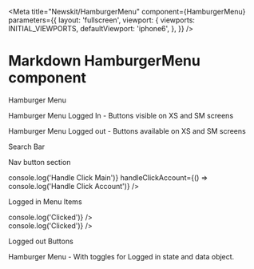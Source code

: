 
<Meta
  title="Newskit/HamburgerMenu"
  component={HamburgerMenu}
  parameters={{
    layout: 'fullscreen',
    viewport: {
      viewports: INITIAL_VIEWPORTS,
      defaultViewport: 'iphone6',
    },
  }}
/>

# Markdown HamburgerMenu component

Hamburger Menu

<Canvas>
  <Story name="Hamburger Menu">
    <HamburgerMenu data={data} loggedIn={boolean('Is logged in', false)} />
  </Story>
</Canvas>

Hamburger Menu Logged In - Buttons visible on XS and SM screens

<Canvas>
  <Story name="HamburgerMenu Logged in">
    <HamburgerMenu data={data} loggedIn={true} />
  </Story>
</Canvas>

Hamburger Menu Logged out -  Buttons available on XS and SM screens

<Canvas>
  <Story name="HamburgerMenu Logged out">
      <HamburgerMenu data={data} loggedIn={false} />
  </Story>
</Canvas>

Search Bar

<Canvas>
  <Story name="Search Bar">
    <ThemeProvider theme={TimesWebLightTheme}>
      <SearchBar />
    </ThemeProvider>
  </Story>
</Canvas>

Nav button section 

<Canvas>
   <Story name="Nav Button Section">
    <ThemeProvider theme={TimesWebLightTheme}>
      <NavButtonSection loggedIn={boolean('Is logged in', false)} handleClickMain={() => console.log('Handle Click Main')} handleClickAccount={() => console.log('Handle Click Account')} />
    </ThemeProvider>
  </Story>
</Canvas>

Logged in Menu Items

<Canvas>
  <Story name="Logged In menu items">
    <div style={{ padding: '12px', backgroundColor: 'red'}}>
    <ThemeProvider theme={TimesWebLightTheme}>
      <LoggedInMenuItem selected={"Active"} title="Active" handleClick={() => console.log('Clicked')} />
        <div style={{ height: '8px'}}></div>
      <LoggedInMenuItem title="Inactive" handleClick={() => console.log('Clicked')} />
    </ThemeProvider>
    </div>
  </Story>
</Canvas>

Logged out Buttons

<Canvas>
  <Story name="Logged Out Buttons">
    <ThemeProvider theme={TimesWebLightTheme}>
      <LoggedOutNavButton title="Primary" preset="buttonSolidPrimary" />
        <div style={{ height: '8px'}}></div>
      <LoggedOutNavButton title="Secondary" preset="buttonSolidSecondary" />
    </ThemeProvider>
  </Story>
</Canvas>

Hamburger Menu - With toggles for Logged in state and data object.

<Canvas>
  <Story name="HamburgerMenu - Data edit">
    <HamburgerMenu data={object('data', data)} loggedIn={boolean('Is logged in', false)} />
  </Story>
</Canvas>